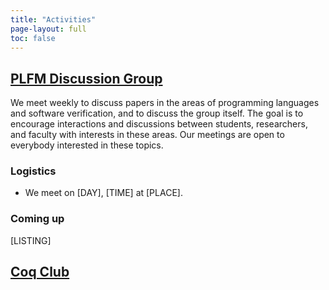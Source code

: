 ```yaml
---
title: "Activities"
page-layout: full
toc: false
---
```


## [PLFM Discussion Group](../content/events/weekly.qmd)

We meet weekly to discuss papers in the areas of programming languages and software verification, and to discuss the group itself.
The goal is to encourage interactions and discussions between students, researchers, and faculty with interests in these areas.
Our meetings are open to everybody interested in these topics.

::: {.grid}

::: {.g-col-6}

### Logistics

- We meet on [DAY], [TIME] at [PLACE].

:::
  
::: {.g-col-6}

### Coming up

[LISTING]

:::
  
::: 

## [Coq Club](../content/events/coqclub.qmd)